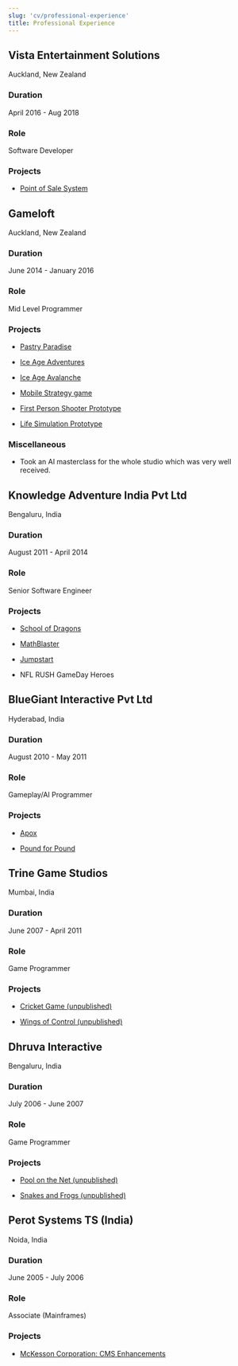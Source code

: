 ```yaml
---
slug: 'cv/professional-experience'
title: Professional Experience
---
```


## Vista Entertainment Solutions

Auckland, New Zealand

### Duration

April 2016 - Aug 2018

### Role

Software Developer

### Projects

-   [Point of Sale System](./professional-projects/point-of-sale-system)

## Gameloft

Auckland, New Zealand

### Duration

June 2014 - January 2016

### Role

Mid Level Programmer

### Projects

-   [Pastry Paradise](./professional-projects/pastry-paradise)

-   [Ice Age Adventures](./professional-projects/ice-age-adventures)

-   [Ice Age Avalanche](./professional-projects/ice-age-avalanche)

-   [Mobile Strategy game](./professional-projects/mobile-strategy-game-unpublished)

-   [First Person Shooter Prototype](./professional-projects/first-person-shooter-prototype)

-   [Life Simulation Prototype](./professional-projects/life-simulation-prototype)

### Miscellaneous

-   Took an AI masterclass for the whole studio which was very well received.

## Knowledge Adventure India Pvt Ltd

Bengaluru, India

### Duration

August 2011 - April 2014

### Role

Senior Software Engineer

### Projects

-   [School of Dragons](./professional-projects/schoolofdragons)

-   [MathBlaster](./professional-projects/mathblaster)

-   [Jumpstart](./professional-projects/jumpstart)

-   NFL RUSH GameDay Heroes

## BlueGiant Interactive Pvt Ltd

Hyderabad, India

### Duration

August 2010 - May 2011

### Role

Gameplay/AI Programmer

### Projects

-   [Apox](./professional-projects/apox)

-   [Pound for Pound](./professional-projects/pound-pound)

## Trine Game Studios

Mumbai, India

### Duration

June 2007 - April 2011

### Role

Game Programmer

### Projects

-   [Cricket Game (unpublished)](./professional-projects/cricket-game-unpublished)

-   [Wings of Control (unpublished)](./professional-projects/wingsofcontrolunpublished)

## Dhruva Interactive

Bengaluru, India

### Duration

July 2006 - June 2007

### Role

Game Programmer

### Projects

-   [Pool on the Net (unpublished)](./professional-projects/pool-net)

-   [Snakes and Frogs (unpublished)](./professional-projects/snakes-frogs-unpublished)

## Perot Systems TS (India)

Noida, India

### Duration

June 2005 - July 2006

### Role

Associate (Mainframes)

### Projects

-   [McKesson Corporation: CMS Enhancements](./professional-projects/mckesson-corporation-cms-enhancements)
